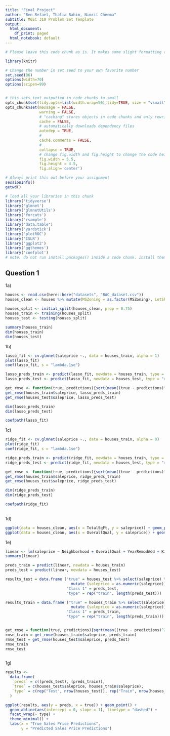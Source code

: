 ---
title: "Final Project"
author: "Ben Refael, Thalia Rahim, Nimrit Cheema"
subtitle: MGSC 310 Problem Set Template
output:
  html_document:
    df_print: paged
  html_notebook: default
---

```{r setup, include=FALSE}

# Please leave this code chunk as is. It makes some slight formatting changes to alter the output to be more aesthetically pleasing. 

library(knitr)

# Change the number in set seed to your own favorite number
set.seed(86)
options(width=70)
options(scipen=99)


# this sets text outputted in code chunks to small
opts_chunk$set(tidy.opts=list(width.wrap=50),tidy=TRUE, size = "vsmall")  
opts_chunk$set(message = FALSE,                                          
               warning = FALSE,
               # "caching" stores objects in code chunks and only rewrites if you change things
               cache = FALSE,                               
               # automatically downloads dependency files
               autodep = TRUE,
               # 
               cache.comments = FALSE,
               # 
               collapse = TRUE,
               # change fig.width and fig.height to change the code height and width by default
               fig.width = 5.5,  
               fig.height = 4.5,
               fig.align='center')


```

```{r setup-2}

# Always print this out before your assignment
sessionInfo()
getwd()

```


<!-- ### start answering your problem set here -->
<!-- You may export your homework in either html or pdf, with the former usually being easier. 
     To export or compile your Rmd file: click above on 'Knit' then 'Knit to HTML' -->
<!-- Be sure to submit both your .Rmd file and the compiled .html or .pdf file for full credit -->


```{r setup-3}

# load all your libraries in this chunk 
library('tidyverse')
library('glmnet')
library('glmnetUtils')
library('forcats')
library('rsample')
library("data.table")
library('yardstick')
library('plotROC')
library('ISLR')
library('ggplot2')
library('ggthemes')
library('coefplot')
# note, do not run install.packages() inside a code chunk. install them in the console outside of a code chunk. 

```



## Question 1

1a) 

```{r}
houses <- read.csv(here::here("datasets", "BAC_dataset.csv"))
houses_clean <- houses %>% mutate(MSZoning = as.factor(MSZoning), LotShape = as.factor(LotShape), LotConfig = as.factor(LotConfig), Neighborhood = as.factor(Neighborhood), Condition1 = as.factor(Condition1), BldgType = as.factor(BldgType), HouseStyle = as.factor(HouseStyle), pool = as.factor(pool), KitchenQual = as.factor(KitchenQual),   Furnished = as.factor(Furnished)) %>% rename("saleprice"= 1) %>% na.omit()
                                  
houses_split <- initial_split(houses_clean, prop = 0.75)
houses_train <- training(houses_split)
houses_test <- testing(houses_split)

summary(houses_train)
dim(houses_train)
dim(houses_test)
```

1b) 

```{r}
lasso_fit <- cv.glmnet(saleprice ~., data = houses_train, alpha = 1)
plot(lasso_fit)
coef(lasso_fit, s = "lambda.1se")

lasso_preds_train <- predict(lasso_fit, newdata = houses_train, type = "response")
lasso_preds_test <- predict(lasso_fit, newdata = houses_test, type = "response")

get_rmse <- function(true, predictions){sqrt(mean((true - predictions)^2))}
get_rmse(houses_train$saleprice, lasso_preds_train)
get_rmse(houses_test$saleprice, lasso_preds_test)

dim(lasso_preds_train)
dim(lasso_preds_test)

coefpath(lasso_fit)
```

1c) 

```{r}
ridge_fit <- cv.glmnet(saleprice ~., data = houses_train, alpha = 0)
plot(ridge_fit)
coef(ridge_fit, s = "lambda.1se")

ridge_preds_train <- predict(ridge_fit, newdata = houses_train, type = "response")
ridge_preds_test <- predict(ridge_fit, newdata = houses_test, type = "response")

get_rmse <- function(true, predictions){sqrt(mean((true - predictions)^2))}
get_rmse(houses_train$saleprice, ridge_preds_train)
get_rmse(houses_test$saleprice, ridge_preds_test)

dim(ridge_preds_train)
dim(ridge_preds_test)

coefpath(ridge_fit)
 
```

1d) 

```{r}
ggplot(data = houses_clean, aes(x = TotalSqFt, y = saleprice)) + geom_point() + geom_smooth() + ggtitle("Square Footage vs Sale Price") + theme_fivethirtyeight()
ggplot(data = houses_clean, aes(x = OverallQual, y = saleprice)) + geom_point() + ggtitle("Overall Quality vs Sale Price") + theme_fivethirtyeight()

```

1e) 

```{r}
linear <- lm(saleprice ~ Neighborhood + OverallQual + YearRemodAdd + KitchenQual + GarageCars + TotalSqFt, data = houses_train)
summary(linear)

preds_train = predict(linear, newdata = houses_train)
preds_test = predict(linear, newdata = houses_test)

results_test = data.frame ("true" = houses_test %>% select(saleprice) %>%
                             mutate (saleprice = as.numeric(saleprice)),
                           "Class 1" = preds_test,
                           "type" = rep("train", length(preds_test)))

results_train = data.frame ("true" = houses_train %>% select(saleprice) %>%
                             mutate (saleprice = as.numeric(saleprice)),
                           "Class 1" = preds_train,
                           "type" = rep("train", length(preds_train)))


get_rmse = function(true, predictions){sqrt(mean((true - predictions)^2))}
rmse_train = get_rmse(houses_train$saleprice, preds_train)
rmse_test = get_rmse(houses_test$saleprice, preds_test)
rmse_train
rmse_test



```



1g) 

```{r}
results <- 
  data.frame(
   `preds` = c((preds_test), (preds_train)),
   `true` = c(houses_test$saleprice, houses_train$saleprice),
   `type` = c(rep("Test", nrow(houses_test)), rep("Train", nrow(houses_train)))
  )

ggplot(results, aes(y = preds, x = true)) + geom_point() +
  geom_abline(aes(intercept = 0, slope = 1), linetype = "dashed") + 
  facet_wrap(~ type) + 
  theme_minimal() + 
  labs(x = "True Sales Price Predictions", 
       y = "Predicted Sales Price Predictions")


```

